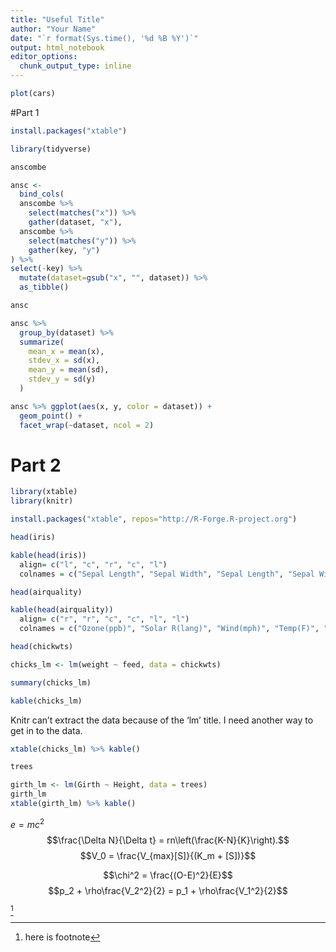 ```yaml
---
title: "Useful Title"
author: "Your Name"
date: "`r format(Sys.time(), '%d %B %Y')`"
output: html_notebook
editor_options:
  chunk_output_type: inline
---
```


 

```r
plot(cars)
```
#Part 1
```r
install.packages("xtable")
```

```r
library(tidyverse)
```

```r
anscombe
```

```r
ansc <-
  bind_cols(
  anscombe %>% 
    select(matches("x")) %>% 
    gather(dataset, "x"),
  anscombe %>%
    select(matches("y")) %>% 
    gather(key, "y")
) %>% 
select(-key) %>% 
  mutate(dataset=gsub("x", "", dataset)) %>% 
  as_tibble()
```
```r
ansc
```

```r
ansc %>% 
  group_by(dataset) %>% 
  summarize(
    mean_x = mean(x),
    stdev_x = sd(x),
    mean_y = mean(sd), 
    stdev_y = sd(y)
  )
```

```r
ansc %>% ggplot(aes(x, y, color = dataset)) +
  geom_point() +
  facet_wrap(~dataset, ncol = 2)
```
# Part 2

```r
library(xtable)
library(knitr)
```

```r
install.packages("xtable", repos="http://R-Forge.R-project.org")
```

```r
head(iris)
```
```r
kable(head(iris))
  align= c("l", "c", "r", "c", "l")
  colnames = c("Sepal Length", "Sepal Width", "Sepal Length", "Sepal Width", "Species")

```

```r
head(airquality)
```

```r
kable(head(airquality))
  align= c("r", "r", "c", "c", "l", "l")
  colnames = c("Ozone(ppb)", "Solar R(lang)", "Wind(mph)", "Temp(F)", "Month", "Day")
```

```r
head(chickwts)
```

```r
chicks_lm <- lm(weight ~ feed, data = chickwts)

summary(chicks_lm)
```

```r
kable(chicks_lm)
```
Knitr can't extract the data because of the 'lm' title. I need another way to get in to the data.

```r
xtable(chicks_lm) %>% kable()
```

```r
trees
```

```r
girth_lm <- lm(Girth ~ Height, data = trees)
girth_lm
xtable(girth_lm) %>% kable()
```

$e = mc^2$
$$\frac{\Delta N}{\Delta t} = rn\left(\frac{K-N}{K}\right).$$
$$V_0 = \frac{V_{max}[S]}{(K_m + [S])}$$

$$\chi^2 = \frac{(O-E)^2}{E}$$
$$p_2 + \rho\frac{V_2^2}{2} = p_1 + \rho\frac{V_1^2}{2}$$

^[here is footnote]